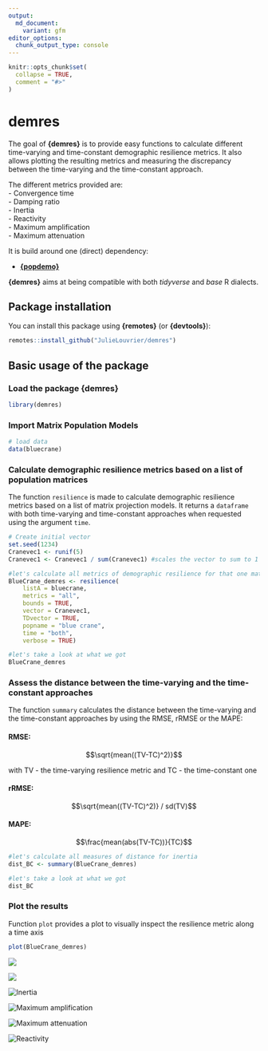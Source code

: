 ```yaml
---
output:
  md_document:
    variant: gfm
editor_options: 
  chunk_output_type: console
---
```


<!-- README.md is generated from README.Rmd. Please edit that file -->

```r
knitr::opts_chunk$set(
  collapse = TRUE,
  comment = "#>"
)
```

# demres

The goal of __{demres}__ is to provide easy functions to calculate different time-varying and time-constant demographic resilience metrics. It also allows plotting the resulting metrics and measuring the discrepancy between the time-varying and the time-constant approach. 

The different metrics provided are:   
- Convergence time    
- Damping ratio    
- Inertia  
- Reactivity   
- Maximum amplification   
- Maximum attenuation   

It is build around one (direct) dependency:

- [__{popdemo}__](https://github.com/iainmstott/popdemo)

__{demres}__ aims at being compatible with both _tidyverse_ and _base_ R dialects.

## Package installation

You can install this package using __{remotes}__ (or __{devtools}__):

```r
remotes::install_github("JulieLouvrier/demres")

```

## Basic usage of the package
### Load the package {demres}

```r
library(demres)
```

### Import Matrix Population Models 
```r
# load data
data(bluecrane)

```

### Calculate demographic resilience metrics based on a list of population matrices

The function `resilience` is made to calculate demographic resilience metrics based on a list of matrix projection models. It returns a `dataframe` with both time-varying and time-constant approaches when requested using the argument `time`.

```r
# Create initial vector
set.seed(1234)
Cranevec1 <- runif(5)
Cranevec1 <- Cranevec1 / sum(Cranevec1) #scales the vector to sum to 1

#let's calculate all metrics of demographic resilience for that one matrix with one initial vector
BlueCrane_demres <- resilience(
    listA = bluecrane,
    metrics = "all",
    bounds = TRUE,
    vector = Cranevec1,
    TDvector = TRUE,
    popname = "blue crane",
    time = "both",
    verbose = TRUE)

#let's take a look at what we got
BlueCrane_demres
```

### Assess the distance between the time-varying and the time-constant approaches

The function `summary` calculates the distance between the time-varying and the time-constant approaches by using the RMSE, rRMSE or the MAPE: 

#### RMSE: 
$$\sqrt{mean((TV-TC)^2)}$$

with TV - the time-varying resilience metric and TC - the time-constant one

#### rRMSE:
$$\sqrt{mean((TV-TC)^2)} / sd(TV)$$ 

#### MAPE:
$$\frac{mean(abs(TV-TC))}{TC}$$

```r
#let's calculate all measures of distance for inertia
dist_BC <- summary(BlueCrane_demres)

#let's take a look at what we got
dist_BC
```

### Plot the results

Function `plot` provides a plot to visually inspect the resilience metric along a time axis

```r
plot(BlueCrane_demres)
```

![](./man/figures/convt.bc.tvtc.png) <!-- convergence time -->

![](./man/figures/dr.bc.tvtc.png) <!-- damping ratio -->

![Inertia](./man/figures/inertia.bc.tvtc.png) <!-- inertia -->

![Maximum amplification](./man/figures/maxamp.bc.tvtc.png) <!-- maximum amplification -->

![Maximum attenuation](./man/figures/maxatt.bc.tvtc.png) <!-- maximum attenuation --> 

![Reactivity](./man/figures/reac.bc.tvtc.png) <!-- reactivity -->
